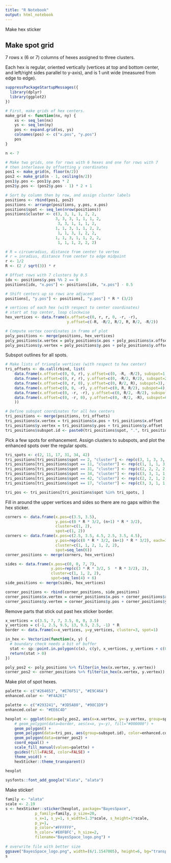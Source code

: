 ```yaml
---
title: "R Notebook"
output: html_notebook
---
```


Make hex sticker


## Make spot grid

7 rows x (6 or 7) columns of hexes assigned to three clusters.

Each hex is regular, oriented vertically (vertices at top and bottom center, and
left/right sides parallel to y-axis), and is 1 unit wide (measured from edge to
edge).

```r
suppressPackageStartupMessages({
  library(dplyr)
  library(ggplot2)
})
```


```r
# First, make grids of hex centers.
make_grid <- function(nx, ny) {
    xs <- seq_len(nx)
    ys <- seq_len(ny)
    pos <- expand.grid(xs, ys)
    colnames(pos) <- c("x.pos", "y.pos")
    pos
}

n <- 7

# Make two grids, one for rows with 6 hexes and one for rows with 7
# then interleave by offsetting y coordinates
pos1 <- make_grid(n, floor(n/2))
pos2 <- make_grid(n - 1, ceiling(n/2))
pos1$y.pos <- pos1$y.pos * 2
pos2$y.pos <- (pos2$y.pos - 1) * 2 + 1

# Sort by column then by row, and assign cluster labels
positions <- rbind(pos1, pos2)
positions <- arrange(positions, y.pos, x.pos)
positions$spot <- seq_len(nrow(positions))
positions$cluster <- c(3, 3, 1, 1, 2, 2,
                      3, 3, 3, 1, 1, 1, 2,
                       3, 3, 1, 1, 1, 2, 
                      1, 1, 3, 1, 1, 2, 2,
                       1, 1, 3, 1, 2, 2,
                      1, 1, 3, 1, 1, 2, 2,
                       1, 1, 1, 2, 2, 2)

# R = circumradius, distance from center to vertex
# r = inradius, distance from center to edge midpoint
r <- 1/2
R <- (2 / sqrt(3)) * r

# Offset rows with 7 clusters by 0.5
idx <- positions$y.pos %% 2 == 0
positions[idx, "x.pos"] <- positions[idx, "x.pos"] - 0.5

# Shift centers up so rows are adjacent
positions[, "y.pos"] <- positions[, "y.pos"] * R * (3/2)

# vertices of each hex (with respect to center coordinates)
# start at top center, loop clockwise
hex_vertices <- data.frame(x.offset=c(0, r, r, 0, -r, -r),
                           y.offset=c(-R, -R/2, R/2, R, R/2, -R/2))

# Compute vertex coordinates in frame of plot
poly_positions <- merge(positions, hex_vertices)
poly_positions$x.vertex = poly_positions$x.pos + poly_positions$x.offset
poly_positions$y.vertex = poly_positions$y.pos + poly_positions$y.offset
```

Subspot outlines for all spots.
```r
# Make lists of triangle vertices (with respect to hex center)
tri_offsets <- do.call(rbind, list(
    data.frame(x.offset=c(0, 0, r), y.offset=c(0, -R, -R/2), subspot=1),
    data.frame(x.offset=c(0, r, r), y.offset=c(0, -R/2, R/2), subspot=2),
    data.frame(x.offset=c(0, r, 0), y.offset=c(0, R/2, R), subspot=3),
    data.frame(x.offset=c(0, 0, -r), y.offset=c(0, R, R/2), subspot=4),
    data.frame(x.offset=c(0, -r, -r), y.offset=c(0, R/2, -R/2), subspot=5),
    data.frame(x.offset=c(0, -r, 0), y.offset=c(0, -R/2, -R), subspot=6)
    ))

# Define subspot coordinates for all hex centers
tri_positions <- merge(positions, tri_offsets)
tri_positions$x.vertex = tri_positions$x.pos + tri_positions$x.offset
tri_positions$y.vertex = tri_positions$y.pos + tri_positions$y.offset
tri_positions$subspot.id <- paste0(tri_positions$spot, ".", tri_positions$subspot)
```

Pick a few spots for enhancement. Assign clusters to subspots, and plot the
enhanced spots over the regular spots.
```r
tri_spots <- c(2, 11, 17, 31, 34, 42)
tri_positions[tri_positions$spot == 2, "cluster"] <- rep(c(3, 1, 3, 3, 3, 3), each=3)
tri_positions[tri_positions$spot == 11, "cluster"] <- rep(c(1, 1, 1, 3, 1, 1), each=3)
tri_positions[tri_positions$spot == 31, "cluster"] <- rep(c(2, 2, 2, 2, 1, 2), each=3)
tri_positions[tri_positions$spot == 34, "cluster"] <- rep(c(3, 3, 1, 1, 3, 1), each=3)
tri_positions[tri_positions$spot == 42, "cluster"] <- rep(c(2, 2, 1, 2, 1, 3), each=3)
tri_positions[tri_positions$spot == 17, "cluster"] <- rep(c(3, 3, 1, 1, 1, 1), each=3)

tri_pos <- tri_positions[tri_positions$spot %in% tri_spots, ]
```

Fill in around the upper vertices and sides so there are no gaps within the hex
sticker.
```r
corners <- data.frame(x.pos=c(3.5, 3.5), 
                      y.pos=c(0 * R * 3/2, (n+1) * R * 3/2),
                      cluster=c(1, 2),
                      spot=c(1, 2))
corners <- data.frame(x.pos=c(2.5, 3.5, 4.5, 2.5, 3.5, 4.5), 
                      y.pos=rep(c(0 * R * 3/2, (n+1) * R * 3/2), each=3),
                      cluster=c(1, 1, 2, 1, 2, 2),
                      spot=seq_len(6))
corner_positions <- merge(corners, hex_vertices)

sides <- data.frame(x.pos=c(0, 0, 7, 7),
                    y.pos=rep(c(3 * R * 3/2, 5  * R * 3/2), 2),
                    cluster=c(1, 1, 2, 2),
                    spot=seq_len(4) + 6)
side_positions <- merge(sides, hex_vertices)

corner_positions <- rbind(corner_positions, side_positions)
corner_positions$x.vertex = corner_positions$x.pos + corner_positions$x.offset
corner_positions$y.vertex = corner_positions$y.pos + corner_positions$y.offset
```

Remove parts that stick out past hex sticker border.
```r
x_vertices = c(3.5, 7, 7, 3.5, 0, 0, 3.5)
y_vertices = c(-1, 2.5, 9.5, 13, 9.5, 2.5, -1) * R
border <- data.frame(x=x_vertices, y=y_vertices, cluster=3, spot=1)

in_hex <- Vectorize(function(x, y) {
  # boundary check needs a bit of buffer
  stat <- sp::point.in.polygon(c(x), c(y), x_vertices, y_vertices + c(0, 0, r, r, r, 0, 0))  
  return(stat > 0)
})

poly_pos2 <- poly_positions %>% filter(in_hex(x.vertex, y.vertex))
corner_pos2 <- corner_positions %>% filter(in_hex(x.vertex, y.vertex))
```

Make plot of spot hexes.
```r
palette <- c("#264653", "#E76F51", "#E9C46A")
enhanced.color <- "#F4A261"

palette <- c("#293241", "#3D5A80", "#98C1D9")
enhanced.color <- "#EE6C4D"

hexplot <- ggplot(data=poly_pos2, aes(x=x.vertex, y=-y.vertex, group=spot, fill=factor(cluster))) + 
    # geom_polygon(data=border, aes(x=x, y=-y), fill="#000000") +
    geom_polygon() +
    geom_polygon(data=tri_pos, aes(group=subspot.id), color=enhanced.color) +
    geom_polygon(data=corner_pos2) +
    coord_equal() +
    scale_fill_manual(values=palette) +
    guides(fill=FALSE, color=FALSE) +
    theme_void() +
    hexSticker::theme_transparent()
    
hexplot
```

```r
sysfonts::font_add_google("Alata", "alata")
```

Make sticker!
```r
family <- "alata"
scale <- 2.19
s <- hexSticker::sticker(hexplot, package="BayesSpace", 
             p_family=family, p_size=20, 
             s_x=1, s_y=1, s_width=1.3*scale, s_height=1*scale,
             p_y=1,
             p_color="#FFFFFF",
             h_color='#E0FBFC', h_size=2,
             filename="BayesSpace_logo.png") +
  
# overwrite file with better size
ggsave("BayesSpace_logo.png", width=(6/1.1547005), height=6, bg="transparent")
s
```